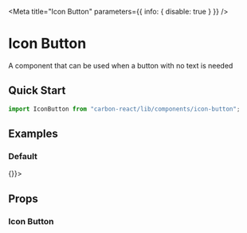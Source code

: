 
<Meta title="Icon Button" parameters={{ info: { disable: true } }} />

# Icon Button

A component that can be used when a button with no text is needed

## Quick Start

```javascript
import IconButton from "carbon-react/lib/components/icon-button";
```

## Examples

### Default

<Canvas>
  <Story name="default">
    <IconButton aria-label="icon-button" onAction={() => {}}>
      <Icon type="home" />
    </IconButton>
  </Story>
</Canvas>

## Props

### Icon Button

<StyledSystemProps of={IconButton} noHeader margin />
